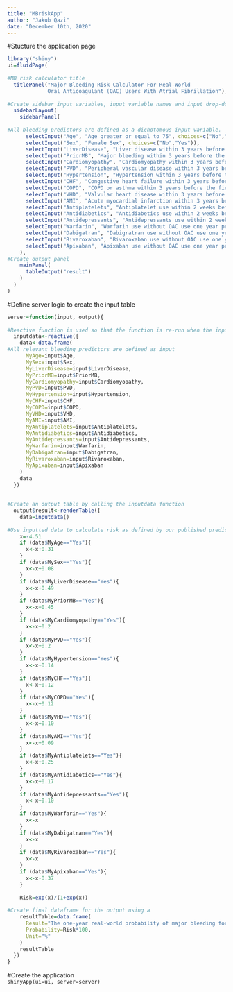---
title: "MBriskApp"
author: "Jakub Qazi"
date: "December 10th, 2020"
---

#Stucture the application page 

```{r}
library("shiny")
ui=fluidPage( 
  
#MB risk calculator title  
  titlePanel("Major Bleeding Risk Calculator For Real-World  
             Oral Anticoagulant (OAC) Users With Atrial Fibrillation"),  
  
#Create sidebar input variables, input variable names and input drop-down choices  
  sidebarLayout(  
    sidebarPanel(  
      
#All bleeding predictors are defined as a dichotomous input variable.  
      selectInput("Age", "Age greater or equal to 75", choices=c("No","Yes")),  
      selectInput("Sex", "Female Sex", choices=c("No","Yes")),  
      selectInput("LiverDisease", "Liver disease within 3 years before the first OAC claim", choices=c("No","Yes")),  
      selectInput("PriorMB", "Major bleeding within 3 years before the first OAC claim", choices=c("No","Yes")),  
      selectInput("Cardiomyopathy", "Cardiomyopathy within 3 years before the first OAC claim", choices=c("No","Yes")),  
      selectInput("PVD", "Peripheral vascular disease within 3 years before the first OAC claim", choices=c("No","Yes")),  
      selectInput("Hypertension", "Hypertension within 3 years before the first OAC claim", choices=c("No","Yes")),  
      selectInput("CHF", "Congestive heart failure within 3 years before the first OAC claim", choices=c("No","Yes")),  
      selectInput("COPD", "COPD or asthma within 3 years before the first OAC claim", choices=c("No","Yes")),  
      selectInput("VHD", "Valvular heart disease within 3 years before the first OAC claim", choices=c("No","Yes")),  
      selectInput("AMI", "Acute myocardial infarction within 3 years before the first OAC claim", choices=c("No","Yes")),  
      selectInput("Antiplatelets", "Antiplatelet use within 2 weeks before the first OAC claim", choices=c("No","Yes")),  
      selectInput("Antidiabetics", "Antidiabetics use within 2 weeks before the first OAC claim", choices=c("No","Yes")),  
      selectInput("Antidepressants", "Antidepressants use within 2 weeks before the first OAC claim", choices=c("No","Yes")),  
      selectInput("Warfarin", "Warfarin use without OAC use one year prior", choices=c("No","Yes")),  
      selectInput("Dabigatran", "Dabigratran use without OAC use one year prior", choices=c("No","Yes")),  
      selectInput("Rivaroxaban", "Rivaroxaban use without OAC use one year prior", choices=c("No","Yes")),  
      selectInput("Apixaban", "Apixaban use without OAC use one year prior", choices=c("No","Yes"))  
    ),  
#Create output panel  
    mainPanel(  
      tableOutput("result")  
    )    
  )  
)  
```

#Define server logic to create the input table  

```{r}
server=function(input, output){  
  
#Reactive function is used so that the function is re-run when the inputs change  
  inputdata<-reactive({  
    data<-data.frame(  
#All relevant bleeding predictors are defined as input  
      MyAge=input$Age,  
      MySex=input$Sex,  
      MyLiverDisease=input$LiverDisease,  
      MyPriorMB=input$PriorMB,  
      MyCardiomyopathy=input$Cardiomyopathy,  
      MyPVD=input$PVD,   
      MyHypertension=input$Hypertension,   
      MyCHF=input$CHF,   
      MyCOPD=input$COPD,  
      MyVHD=input$VHD,   
      MyAMI=input$AMI,   
      MyAntiplatelets=input$Antiplatelets,  
      MyAntidiabetics=input$Antidiabetics,    
      MyAntidepressants=input$Antidepressants,   
      MyWarfarin=input$Warfarin,   
      MyDabigatran=input$Dabigatran,   
      MyRivaroxaban=input$Rivaroxaban,   
      MyApixaban=input$Apixaban  
    )  
    data  
  })  
  
  
#Create an output table by calling the inputdata function  
  output$result<-renderTable({  
    data=inputdata()  
    
#Use inputted data to calculate risk as defined by our published prediction model  
    x=-4.51  
    if (data$MyAge=="Yes"){  
      x<-x+0.31  
    }  
    if (data$MySex=="Yes"){  
      x<-x+0.08  
    }  
    if (data$MyLiverDisease=="Yes"){  
      x<-x+0.49  
    }  
    if (data$MyPriorMB=="Yes"){  
      x<-x+0.45  
    }  
    if (data$MyCardiomyopathy=="Yes"){  
      x<-x+0.2  
    }  
    if (data$MyPVD=="Yes"){  
      x<-x+0.2  
    }  
    if (data$MyHypertension=="Yes"){  
      x<-x+0.14  
    }  
    if (data$MyCHF=="Yes"){  
      x<-x+0.12  
    }  
    if (data$MyCOPD=="Yes"){  
      x<-x+0.12  
    }  
    if (data$MyVHD=="Yes"){  
      x<-x+0.10  
    }  
    if (data$MyAMI=="Yes"){  
      x<-x+0.09  
    }  
    if (data$MyAntiplatelets=="Yes"){  
      x<-x+0.25  
    }  
    if (data$MyAntidiabetics=="Yes"){  
      x<-x+0.17  
    }  
    if (data$MyAntidepressants=="Yes"){  
      x<-x+0.10  
    }  
    if (data$MyWarfarin=="Yes"){  
      x<-x  
    }  
    if (data$MyDabigatran=="Yes"){  
      x<-x  
    }  
    if (data$MyRivaroxaban=="Yes"){  
      x<-x  
    }  
    if (data$MyApixaban=="Yes"){  
      x<-x-0.37  
    }  
    
    Risk=exp(x)/(1+exp(x))  
    
#Create final dataframe for the output using a
    resultTable=data.frame(  
      Result="The one-year real-world probability of major bleeding for this individual oral anticoagulant new user is",  
      Probability=Risk*100,   
      Unit="%"  
    )  
    resultTable  
  })  
}  
```

#Create the application  
`shinyApp(ui=ui, server=server)`